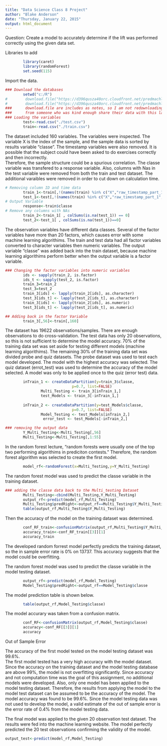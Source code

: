 ```yaml
---
title: "Data Science Class 8 Project"
author: "Blake Anderson"
date: "Thursday, January 22, 2015"
output: html_document
---
```



Question: Create a model to accurately determine if the lift was performed 
correctly using the given data set.

Libraries to add
```r
        library(caret)
        library(randomForest)
        set.seed(115)
```


Import the data.
```r
### Download the databases
        setwd("c:/R")
#        download.file("https://d396qusza40orc.cloudfront.net/predmachlearn/pml-training.csv","c:/R/train.csv")
#        download.file("https://d396qusza40orc.cloudfront.net/predmachlearn/pml-testing.csv","c:/R/test.csv")
###      download.file are includes as notes, so I am not redownloading data
###      from someone who was kind enough share their data with this large class.
### Loading the variables 
        test<-read.csv("./test.csv")
        train<-read.csv("./train.csv")
```





The dataset included 160 variables. The variables were inspected. The variable 
X is the index of the sample, and the sample data is sorted by results variable 
"classe". The timestamp variables were also removed.  It is possible that the
subject could have been asked to do exercises correctly and then incorrectly.  
Therefore, the sample structure could be a spurious correlation.  The classe variable
was transfered to a response variable. Also, columns with Nas in the test variable 
were removed from both the train and test dataset.  The additional varaibles were
removed in order to cut down on calculation time.

```r
# Removing column ID and time data 
        train_1<-train[,!(names(train) %in% c("X","raw_timestamp_part_1","raw_timestamp_part_2","cvtd_timestamp"))]
        test_1<-test[,!(names(train) %in% c("X","raw_timestamp_part_1","raw_timestamp_part_2","cvtd_timestamp"))]
# Output Variable
        response<-train$classe
# Remove any columns with NAs
        train_2<-train_1[ , colSums(is.na(test_1)) == 0]
        test_2<-test_1[ , colSums(is.na(test_1))==0]
```
The observation variables have different data classes.  Several of the factor 
variables have more than 20 factors, which causes error with some machine
learning algorithims.  The train and test data had all factor variables converted
to character variables then numeric variables.  The output variable "classe" was 
added back into the train dataset, because machine learning algorithims perform
better when the output variable is a factor variable.

```r
### Changing the factor variables into numeric variables
        ids <- sapply(train_2, is.factor)
        ids_t <- sapply(test_2, is.factor)
        train_3=train_2
        test_3=test_2
        train_3[ids] <- lapply(train_2[ids], as.character)
        test_3[ids_t] <- lapply(test_2[ids_t], as.character)
        train_3[ids] <- lapply(train_2[ids], as.numeric)
        test_3[ids_t] <- lapply(test_2[ids_t], as.numeric)

## Adding back in the factor Variable
        train_3[,56]<-train[,160]
```
The dataset has 19622 observations/samples. There are enough observations to do 
cross-validation. The test data has only 20 observations, so this is not sufficient 
to determine the model accuracy.  70% of the training data set was set aside
for testing different models (machine learning algorithims). The remaining 30% 
of the training data set was divided probe and quiz datasets.  The probe dataset
was used to test each model developed. The model with the highest accuracy 
was selected. The quiz dataset (errot_test) was used to determine 
the accuracy of the model selected. A model was only to be applied once to the 
quiz (error test) data.  

```r
        inTrain_1 <- createDataPartition(y=train_3$classe,
                              p=0.7, list=FALSE)
                Multi_Testing <- train_3[inTrain_1,]
                test_Models <- train_3[-inTrain_1,]
     
        inTrain_2 <- createDataPartition(y=test_Models$classe,
                              p=0.7, list=FALSE)
                Model_Testing <- test_Models[inTrain_2,]
                 error_test <- test_Models[-inTrain_2,]

### removing the output data
        Y_Multi_Testing<-Multi_Testing[,56]
        Multi_Testing<-Multi_Testing[,1:55]
```
In the random forest lecture, "random forests were usually one of the top two
performing algorithims in prediciton contests." Therefore, the  random forest 
algorithm was selected to create the first model.  

```r
        model_rf<-randomForest(x=Multi_Testing,y=Y_Multi_Testing)
```
The random forest model was used to predict the classe variable in the training 
dataset. 

```r
### adding the classe data back to the Multi_testing Dataset
        Multi_Testing<-cbind(Multi_Testing,Y_Multi_Testing)
        output_rf<-predict(model_rf,Multi_Testing)
        Multi_Testing$predRight<-output_rf==Multi_Testing$Y_Multi_Testing
        table(output_rf,Multi_Testing$Y_Multi_Testing)
```

Then the accuracy of the model on the training dataset was determined.
```r
        
        conf_RF_train<-confusionMatrix(output_rf,Multi_Testing$Y_Multi_Testing)
        accuracy_train<-conf_RF_train[[3]][1]
        accuracy_train
```
The developed random forrest model perfectly predicts the training dataset, so
the in sample error rate is 0% on 13737. This accuracy suggests that the model 
could be overfitting. 


The random forest model was used to predict the classe variable in the model
testing dataset. 
```r
        output_rf<-predict(model_rf,Model_Testing)
        Model_Testing$predRight<-output_rf==Model_Testing$classe
```

The model prediction table is shown below.
```r
        table(output_rf,Model_Testing$classe)
```

The model accurary was taken from a confusion matrix. 
```r
        conf_RF<-confusionMatrix(output_rf,Model_Testing$classe)
        accuracy<-conf_RF[[3]][1]
        accuracy
```
Out of Sample Error

The accuracy of the first model tested on the model testing dataset was 99.6%.  
The first model tested has a very high accuracy with the model dataset.  Since
the accuracy on the training dataset and the model testing database are above
99%, the model is not overfitting significantly. Since accuracy and not 
computation time was the goal of this assignment, no additional models were 
developed.  Also, only one model has been applied to the model testing dataset.
Therefore, the results from applying the model to the model test dataset can 
be assumed to be the accuracy of the model.  The model accuracy was found to 
be 99.6%.  Since the model testing data was not used to develop the model, 
a valid estimate of the out of sample error is the error rate of 0.4% from 
the model testing data.


The final model was applied to the given 20 observation test dataset. The 
results were fed into the machine learning website. The model perfectly 
predicted the 20 test observations confirming the validity of the model.
```r
output_test<-predict(model_rf,Model_Testing)
```
